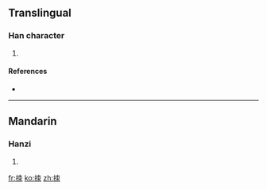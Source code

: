 ==Translingual==

===Han character===
{{Han char|rn=64|rad=手|as=06|sn=9|four=5409<sub>2</sub>|canj=手木月 (QDB)}}

# {{defn|Han|sort=手06}}

====References====
* {{Han ref|kx=0428.200|dkj=12010|dj=0777.140|hdz=31867.060|uh=62FA|ud=25338|bh=CEE3|bd=52963}}

----

==Mandarin==

===Hanzi===
{{cmn-hanzi|pin=[[cè]] ([[ce4]])|wg=ts'e<sup>4</sup>}}

# {{defn|Mandarin}}

[[fr:拺]]
[[ko:拺]]
[[zh:拺]]